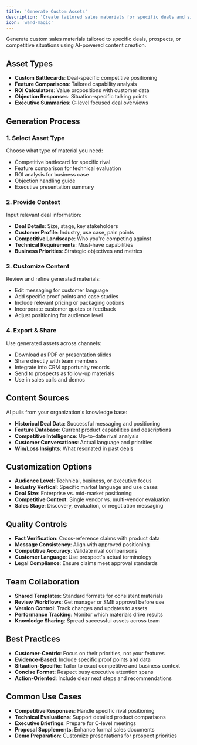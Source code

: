```yaml
---
title: 'Generate Custom Assets'
description: 'Create tailored sales materials for specific deals and situations'
icon: 'wand-magic'
---
```


Generate custom sales materials tailored to specific deals, prospects, or competitive situations using AI-powered content creation.

## Asset Types
- **Custom Battlecards**: Deal-specific competitive positioning
- **Feature Comparisons**: Tailored capability analysis
- **ROI Calculators**: Value propositions with customer data
- **Objection Responses**: Situation-specific talking points
- **Executive Summaries**: C-level focused deal overviews

## Generation Process

### 1. Select Asset Type
Choose what type of material you need:
- Competitive battlecard for specific rival
- Feature comparison for technical evaluation
- ROI analysis for business case
- Objection handling guide
- Executive presentation summary

### 2. Provide Context
Input relevant deal information:
- **Deal Details**: Size, stage, key stakeholders
- **Customer Profile**: Industry, use case, pain points
- **Competitive Landscape**: Who you're competing against
- **Technical Requirements**: Must-have capabilities
- **Business Priorities**: Strategic objectives and metrics

### 3. Customize Content
Review and refine generated materials:
- Edit messaging for customer language
- Add specific proof points and case studies
- Include relevant pricing or packaging options
- Incorporate customer quotes or feedback
- Adjust positioning for audience level

### 4. Export & Share
Use generated assets across channels:
- Download as PDF or presentation slides
- Share directly with team members
- Integrate into CRM opportunity records
- Send to prospects as follow-up materials
- Use in sales calls and demos

## Content Sources
AI pulls from your organization's knowledge base:
- **Historical Deal Data**: Successful messaging and positioning
- **Feature Database**: Current product capabilities and descriptions
- **Competitive Intelligence**: Up-to-date rival analysis
- **Customer Conversations**: Actual language and priorities
- **Win/Loss Insights**: What resonated in past deals

## Customization Options
- **Audience Level**: Technical, business, or executive focus
- **Industry Vertical**: Specific market language and use cases
- **Deal Size**: Enterprise vs. mid-market positioning
- **Competitive Context**: Single vendor vs. multi-vendor evaluation
- **Sales Stage**: Discovery, evaluation, or negotiation messaging

## Quality Controls
- **Fact Verification**: Cross-reference claims with product data
- **Message Consistency**: Align with approved positioning
- **Competitive Accuracy**: Validate rival comparisons
- **Customer Language**: Use prospect's actual terminology
- **Legal Compliance**: Ensure claims meet approval standards

## Team Collaboration
- **Shared Templates**: Standard formats for consistent materials
- **Review Workflows**: Get manager or SME approval before use
- **Version Control**: Track changes and updates to assets
- **Performance Tracking**: Monitor which materials drive results
- **Knowledge Sharing**: Spread successful assets across team

## Best Practices
- **Customer-Centric**: Focus on their priorities, not your features
- **Evidence-Based**: Include specific proof points and data
- **Situation-Specific**: Tailor to exact competitive and business context
- **Concise Format**: Respect busy executive attention spans
- **Action-Oriented**: Include clear next steps and recommendations

## Common Use Cases
- **Competitive Responses**: Handle specific rival positioning
- **Technical Evaluations**: Support detailed product comparisons
- **Executive Briefings**: Prepare for C-level meetings
- **Proposal Supplements**: Enhance formal sales documents
- **Demo Preparation**: Customize presentations for prospect priorities
